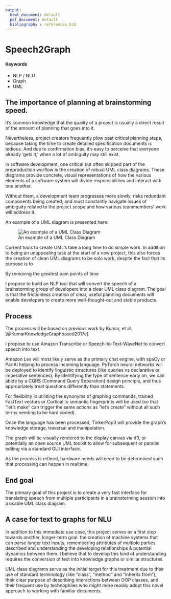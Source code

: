 ```yaml
---
output:
  html_document: default
  pdf_document: default
  bibliography : references.bib
---
```


# Speech2Graph {#diagramming-at-the-speed-of-speech}

#### Keywords {-}

- NLP / NLU
- Graph
- UML

## The importance of planning at brainstorming speed.

It’s common knowledge that the quality of a project is usually a direct result of the amount of planning that goes into it.

Nevertheless, project creators frequently plow past critical planning steps, because taking the time to create detailed specification documents is tedious. And due to confirmation bias, it's easy to perceive that everyone already 'gets it,' when a lot of ambiguity may still exist.

In software development, one critical but often skipped part of the preproduction worflow is the creation of robust UML class diagrams. These diagrams provide concrete, visual representations of how the various elements of a software system will divide responsibilities and interact with one another.

Without them, a development team progresses more slowly, risks redundant components being created, and must constantly navigate issues of ambiguity related to the project scope and how various teammembers' work will address it.

An example of a UML diagram is presented here:

![An example of a UML Class Diagram](https://www.uml-diagrams.org/examples/class-diagram-example-hasp-licensing-domain.png)

Current tools to create UML's take a long time to do simple work. In addition to being an unappealing task at the start of a new project, this also forces the creation of clean UML diagrams to be solo work, despite the fact that its purpose is to 

By removing the greatest pain points of time 

I propose to build an NLP tool that will convert the speech of a brainstorming group of developers into a clear UML class diagram. The goal is that the frictionless creation of clear, useful planning documents will enable developers to create more well-thought-out and stable products.

## Process

The process will be based on previous work by Kumar, et al.[@KumarKnowledgeGraphbased2017e]

I propose to use Amazon Transcribe or Speech-to-Text-WaveNet to convert speech into text.

Amazon Lex will most likely serve as the primary chat engine, with spaCy or ParlAI helping to process incoming language. PyTorch neural networks will be deployed to identify linguistic structures (like queries vs declarative or imperative sentences). By identifying the type of sentence early on, we can abide by a CQRS (Command Query Separation) design principle, and thus appropriately treat questions differently than statements.

For flexibility in utilizing the synonyms of graphing commands, trained FastText vectors or Cortical.io semantic fingerprints will be used (so that "let's make" can trigger the same actions as "let's create" without all such terms needing to be hard coded).

Once the language has been processed, TinkerPop3 will provide the graph's knowledge storage, traversal and manipulation.

The graph will be visually rendered to the display canvas via d3, or potentially an open source UML toolkit to allow for subsequent or parallel editing via a standard GUI interface.

As the process is refined, hardware needs will need to be determined such that processing can happen in realtime.

## End goal

The primary goal of this project is to create a very fast interface for translating speech from multiple participants in a brainstorming session into a usable UML class diagram.

## A case for text to graphs for NLU

In addition to this immediate use case, this project serves as a first step towards another, longer-term goal: the creation of machine systems that can parse longer text inputs, remembering attributes of multiple parties described and understanding the developing relationships & potential dynamics between them. I believe that to develop this kind of understanding requires the conversion of text into knowledge graphs or similar structures.

UML class diagrams serve as the initial target for this treatment due to their use of standard terminology (like "class", "method" and "inherits from"), their clear purpose of describing interactions between OOP classes, and their frequent use by technophiles who might more readily adopt this novel approach to working with familiar documents.
